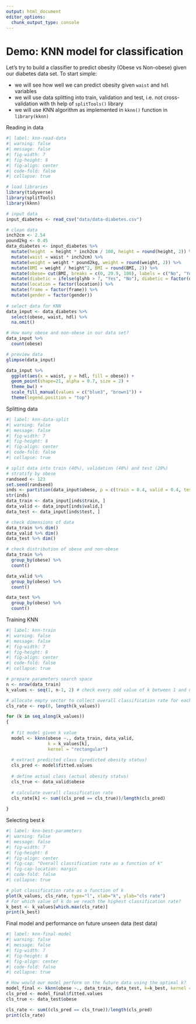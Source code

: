 ```yaml
---
output: html_document
editor_options: 
  chunk_output_type: console
---
```



# Demo: KNN model for classification

Let's try to build a classifier to predict obesity (Obese vs Non-obese) given our diabetes data set. To start simple:

- we will see how well we can predict obesity given `waist` and `hdl` variables
- we will use data splitting into train, validation and test, i.e. not cross-validation with th help of `splitTools()` library
- we will use KNN algorithm as implemented in `kknn()` function in `library(kknn)`


Reading in data
```r
#| label: knn-read-data
#| warning: false
#| message: false
#| fig-width: 7
#| fig-height: 8
#| fig-align: center
#| code-fold: false
#| collapse: true

# load libraries
library(tidyverse)
library(splitTools)
library(kknn)

# input data
input_diabetes <- read_csv("data/data-diabetes.csv")

# clean data
inch2cm <- 2.54
pound2kg <- 0.45
data_diabetes <- input_diabetes %>%
  mutate(height  = height * inch2cm / 100, height = round(height, 2)) %>% 
  mutate(waist = waist * inch2cm) %>% 
  mutate(weight = weight * pound2kg, weight = round(weight, 2)) %>%
  mutate(BMI = weight / height^2, BMI = round(BMI, 2)) %>%
  mutate(obese= cut(BMI, breaks = c(0, 29.9, 100), labels = c("No", "Yes"))) %>%
  mutate(diabetic = ifelse(glyhb > 7, "Yes", "No"), diabetic = factor(diabetic, levels = c("No", "Yes"))) %>%
  mutate(location = factor(location)) %>%
  mutate(frame = factor(frame)) %>%
  mutate(gender = factor(gender))
  
# select data for KNN
data_input <- data_diabetes %>%
  select(obese, waist, hdl) %>%
  na.omit()

# How many obese and non-obese in our data set?
data_input %>%
  count(obese)

# preview data
glimpse(data_input)

data_input %>%
  ggplot(aes(x = waist, y = hdl, fill = obese)) + 
  geom_point(shape=21, alpha = 0.7, size = 2) + 
  theme_bw() + 
  scale_fill_manual(values = c("blue3", "brown1")) + 
  theme(legend.position = "top")

```

Splitting data
```r
#| label: knn-data-split
#| warning: false
#| message: false
#| fig-width: 7
#| fig-height: 8
#| fig-align: center
#| code-fold: false
#| collapse: true

# split data into train (40%), validation (40%) and test (20%)
# stratify by obese
randseed <- 123
set.seed(randseed)
inds <- partition(data_input$obese, p = c(train = 0.4, valid = 0.4, test = 0.2), seed = randseed)
str(inds)
data_train <- data_input[inds$train, ]
data_valid <- data_input[inds$valid,]
data_test <- data_input[inds$test, ]

# check dimensions of data
data_train %>% dim()
data_valid %>% dim()
data_test %>% dim()

# check distribution of obese and non-obese
data_train %>%
  group_by(obese) %>%
  count()

data_valid %>%
  group_by(obese) %>%
  count()

data_test %>%
  group_by(obese) %>%
  count()

```

Training KNN
```r
#| label: knn-train
#| warning: false
#| message: false
#| fig-width: 7
#| fig-height: 8
#| fig-align: center
#| code-fold: false
#| collapse: true

# prepare parameters search space
n <- nrow(data_train)
k_values <- seq(1, n-1, 2) # check every odd value of k between 1 and number of samples-1

# allocate empty vector to collect overall classification rate for each k
cls_rate <- rep(0, length(k_values)) 

for (k in seq_along(k_values))
{
  
  # fit model given k value
  model <- kknn(obese ~., data_train, data_valid, 
                k = k_values[k], 
                kernel = "rectangular")
  
  # extract predicted class (predicted obesity status)
  cls_pred <- model$fitted.values
  
  # define actual class (actual obesity status)
  cls_true <- data_valid$obese
  
  # calculate overall classification rate
  cls_rate[k] <- sum((cls_pred == cls_true))/length(cls_pred)
  
}

```

Selecting best $k$
```r
#| label: knn-best-parameters
#| warning: false
#| message: false
#| fig-width: 7
#| fig-height: 6
#| fig-align: center
#| fig-cap: "Overall classification rate as a function of k"
#| fig-cap-location: margin
#| code-fold: false
#| collapse: true

# plot classification rate as a function of k
plot(k_values, cls_rate, type="l", xlab="k", ylab="cls rate")
# For which value of k do we reach the highest classification rate?
k_best <- k_values[which.max(cls_rate)]
print(k_best)

```

Final model and performance on future unseen data (test data)
```r
#| label: knn-final-model
#| warning: false
#| message: false
#| fig-width: 7
#| fig-height: 8
#| fig-align: center
#| code-fold: false
#| collapse: true

# How would our model perform on the future data using the optimal k?
model_final <- kknn(obese ~., data_train, data_test, k=k_best, kernel = "rectangular")
cls_pred <- model_final$fitted.values
cls_true <- data_test$obese

cls_rate <- sum((cls_pred == cls_true))/length(cls_pred)
print(cls_rate)

```







